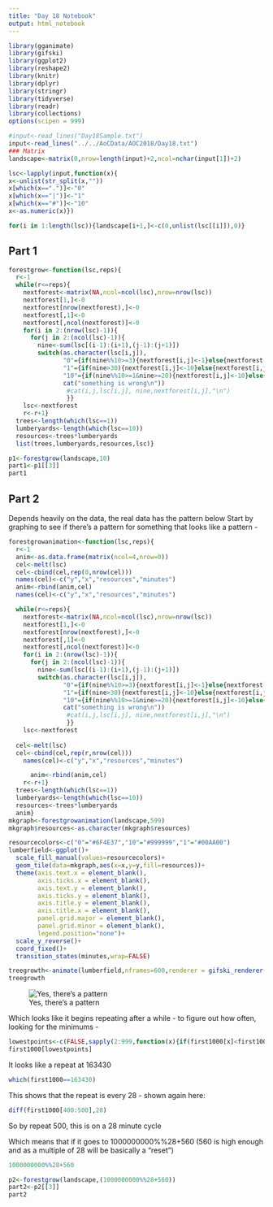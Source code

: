 ```yaml
---
title: "Day 18 Notebook"
output: html_notebook
---
```


```r
library(gganimate)
library(gifski)
library(ggplot2)
library(reshape2)
library(knitr)
library(dplyr)
library(stringr)
library(tidyverse)
library(readr)
library(collections)
options(scipen = 999)
```

```r
#input<-read_lines("Day18Sample.txt")
input<-read_lines("../../AoCData/AOC2018/Day18.txt")
### Matrix
landscape<-matrix(0,nrow=length(input)+2,ncol=nchar(input[1])+2)

lsc<-lapply(input,function(x){
x<-unlist(str_split(x,""))
x[which(x==".")]<-"0"
x[which(x=="|")]<-"1"
x[which(x=="#")]<-"10"
x<-as.numeric(x)})

for(i in 1:length(lsc)){landscape[i+1,]<-c(0,unlist(lsc[[i]]),0)}
```
## Part 1

```r
forestgrow<-function(lsc,reps){
  r<-1
  while(r<=reps){
    nextforest<-matrix(NA,ncol=ncol(lsc),nrow=nrow(lsc))
    nextforest[1,]<-0
    nextforest[nrow(nextforest),]<-0
    nextforest[,1]<-0
    nextforest[,ncol(nextforest)]<-0
    for(i in 2:(nrow(lsc)-1)){
      for(j in 2:(ncol(lsc)-1)){
        nine<-sum(lsc[(i-1):(i+1),(j-1):(j+1)])
        switch(as.character(lsc[i,j]),
               "0"={if(nine%%10>=3){nextforest[i,j]<-1}else{nextforest[i,j]<-0}},
               "1"={if(nine>30){nextforest[i,j]<-10}else{nextforest[i,j]<-1}},
               "10"={if(nine%%10>=1&nine>=20){nextforest[i,j]<-10}else{nextforest[i,j]<-0}},
               cat("something is wrong\n"))
                #cat(i,j,lsc[i,j], nine,nextforest[i,j],"\n")
                }}
    lsc<-nextforest
    r<-r+1}
  trees<-length(which(lsc==1))
  lumberyards<-length(which(lsc==10))
  resources<-trees*lumberyards
  list(trees,lumberyards,resources,lsc)}
```


```r
p1<-forestgrow(landscape,10)
part1<-p1[[3]]
part1
```
## Part 2

Depends heavily on the data, the real data has the pattern below
Start by graphing to see if there's a pattern for something that looks like a pattern - 

```r
forestgrowanimation<-function(lsc,reps){
  r<-1
  anim<-as.data.frame(matrix(ncol=4,nrow=0))
  cel<-melt(lsc)
  cel<-cbind(cel,rep(0,nrow(cel)))
  names(cel)<-c("y","x","resources","minutes")
  anim<-rbind(anim,cel)
  names(cel)<-c("y","x","resources","minutes")

  while(r<=reps){
    nextforest<-matrix(NA,ncol=ncol(lsc),nrow=nrow(lsc))
    nextforest[1,]<-0
    nextforest[nrow(nextforest),]<-0
    nextforest[,1]<-0
    nextforest[,ncol(nextforest)]<-0
    for(i in 2:(nrow(lsc)-1)){
      for(j in 2:(ncol(lsc)-1)){
        nine<-sum(lsc[(i-1):(i+1),(j-1):(j+1)])
        switch(as.character(lsc[i,j]),
               "0"={if(nine%%10>=3){nextforest[i,j]<-1}else{nextforest[i,j]<-0}},
               "1"={if(nine>30){nextforest[i,j]<-10}else{nextforest[i,j]<-1}},
               "10"={if(nine%%10>=1&nine>=20){nextforest[i,j]<-10}else{nextforest[i,j]<-0}},
               cat("something is wrong\n"))
                #cat(i,j,lsc[i,j], nine,nextforest[i,j],"\n")
                }}
    lsc<-nextforest
    
  cel<-melt(lsc)
  cel<-cbind(cel,rep(r,nrow(cel)))
    names(cel)<-c("y","x","resources","minutes")

      anim<-rbind(anim,cel)
    r<-r+1}
  trees<-length(which(lsc==1))
  lumberyards<-length(which(lsc==10))
  resources<-trees*lumberyards
  anim}
mkgraph<-forestgrowanimation(landscape,599)
mkgraph$resources<-as.character(mkgraph$resources)

resourcecolors<-c("0"="#6F4E37","10"="#999999","1"="#00AA00")
lumberfield<-ggplot()+
  scale_fill_manual(values=resourcecolors)+
  geom_tile(data=mkgraph,aes(x=x,y=y,fill=resources))+
  theme(axis.text.x = element_blank(),
        axis.ticks.x = element_blank(),
        axis.text.y = element_blank(),
        axis.ticks.y = element_blank(),
        axis.title.y = element_blank(),
        axis.title.x = element_blank(),
        panel.grid.major = element_blank(),
        panel.grid.minor = element_blank(),
        legend.position="none")+
  scale_y_reverse()+
  coord_fixed()+
  transition_states(minutes,wrap=FALSE)

treegrowth<-animate(lumberfield,nframes=600,renderer = gifski_renderer())
treegrowth
```

![Yes, there's a pattern](day18.gif)












Which looks like it begins repeating after a while - to figure out how often, looking for the minimums - 

```r
lowestpoints<-c(FALSE,sapply(2:999,function(x){if(first1000[x]<first1000[x-1]&&first1000[x]<first1000[x+1]){TRUE}else{FALSE}}),FALSE)
first1000[lowestpoints]
```
It looks like a repeat at 163430
```r
which(first1000==163430)
```
This shows that the repeat is every 28 - shown again here:
```r
diff(first1000[400:500],28)
```
So by repeat 500, this is on a 28 minute cycle

Which means that if it goes to 1000000000%%28+560 (560 is high enough and as a multiple of 28 will be basically a "reset")

```r
1000000000%%28+560
```

```r
p2<-forestgrow(landscape,(1000000000%%28+560))
part2<-p2[[3]]
part2
```